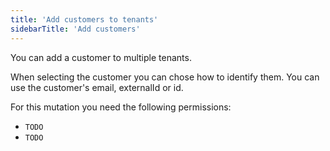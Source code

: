 ```yaml
---
title: 'Add customers to tenants'
sidebarTitle: 'Add customers'
---
```


You can add a customer to multiple tenants.

When selecting the customer you can chose how to identify them. You can use the customer's email, externalId or id.

For this mutation you need the following permissions:

- `TODO`
- `TODO`

<Tabs>
  <Tab title="Typescript SDK">
    <Snippet file="typescript-sdk/add-customer-to-tenants.mdx" />
  </Tab>
  <Tab title="GraphQL">
    <Snippet file="graphql/add-customer-to-tenants.mdx" />
  </Tab>
</Tabs>
